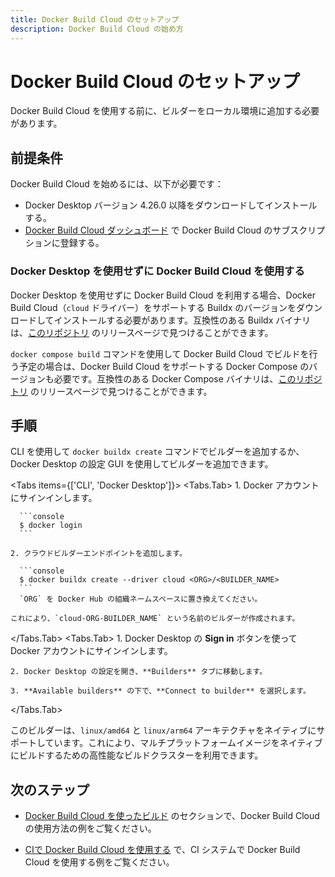 ```yaml
---
title: Docker Build Cloud のセットアップ
description: Docker Build Cloud の始め方
---
```



# Docker Build Cloud のセットアップ

Docker Build Cloud を使用する前に、ビルダーをローカル環境に追加する必要があります。

## 前提条件

Docker Build Cloud を始めるには、以下が必要です：

- Docker Desktop バージョン 4.26.0 以降をダウンロードしてインストールする。
- [Docker Build Cloud ダッシュボード](https://app.docker.com/build/) で Docker Build Cloud のサブスクリプションに登録する。

### Docker Desktop を使用せずに Docker Build Cloud を使用する

Docker Desktop を使用せずに Docker Build Cloud を利用する場合、Docker Build Cloud（`cloud` ドライバー）をサポートする Buildx のバージョンをダウンロードしてインストールする必要があります。互換性のある Buildx バイナリは、[このリポジトリ](https://github.com/docker/buildx-desktop) のリリースページで見つけることができます。

`docker compose build` コマンドを使用して Docker Build Cloud でビルドを行う予定の場合は、Docker Build Cloud をサポートする Docker Compose のバージョンも必要です。互換性のある Docker Compose バイナリは、[このリポジトリ](https://github.com/docker/compose-desktop) のリリースページで見つけることができます。

## 手順

CLI を使用して `docker buildx create` コマンドでビルダーを追加するか、Docker Desktop の設定 GUI を使用してビルダーを追加できます。

<Tabs items={['CLI', 'Docker Desktop']}>
  <Tabs.Tab>
    1. Docker アカウントにサインインします。

      ```console
      $ docker login
      ```

    2. クラウドビルダーエンドポイントを追加します。

      ```console
      $ docker buildx create --driver cloud <ORG>/<BUILDER_NAME>
      ```
      `ORG` を Docker Hub の組織ネームスペースに置き換えてください。
    
    これにより、`cloud-ORG-BUILDER_NAME` という名前のビルダーが作成されます。
  </Tabs.Tab>
  <Tabs.Tab>
    1. Docker Desktop の **Sign in** ボタンを使って Docker アカウントにサインインします。

    2. Docker Desktop の設定を開き、**Builders** タブに移動します。

    3. **Available builders** の下で、**Connect to builder** を選択します。
  </Tabs.Tab>
</Tabs>

このビルダーは、`linux/amd64` と `linux/arm64` アーキテクチャをネイティブにサポートしています。これにより、マルチプラットフォームイメージをネイティブにビルドするための高性能なビルドクラスターを利用できます。

## 次のステップ

- [Docker Build Cloud を使ったビルド](./usage) のセクションで、Docker Build Cloud の使用方法の例をご覧ください。

- [CIで Docker Build Cloud を使用する](./ci) で、CI システムで Docker Build Cloud を使用する例をご覧ください。
